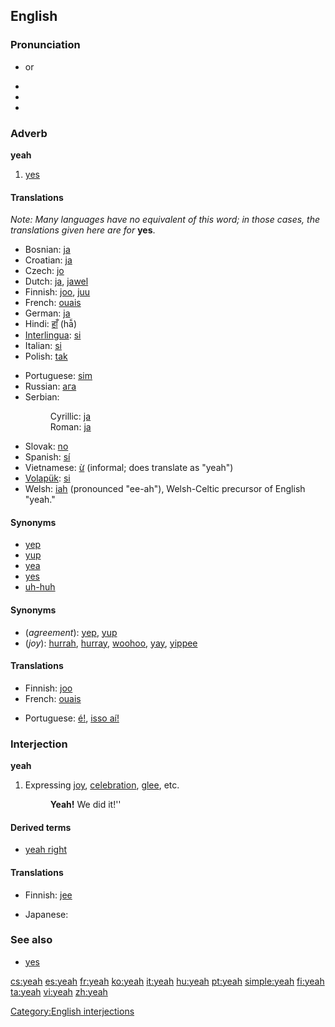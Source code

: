 {{wikipedia}}
==English==

===Pronunciation===
* {{IPA|/jɛ/}} or {{IPAchar|/jɛə/}}
* {{audio|en-us-yeah.ogg|Audio (US)}}
* {{audio|en-us-yeah-interjection.ogg|Audio (US)}}
* {{rhymes|ɛə}}

===Adverb===
'''yeah'''

# {{informal}} [[yes]]

====Translations====
''Note: Many languages have no equivalent of this word; in those cases, the translations given here are for'' '''yes'''.

{{trans-top|yes}}
* Bosnian: [[ja#Bosnian|ja]]
* Croatian: [[ja#Croatian|ja]]
* Czech: [[jo#Czech|jo]]
* Dutch: [[ja#Dutch|ja]], [[jawel]]
* Finnish: [[joo]], [[juu]]
* French: [[ouais]]
* German: [[ja]]
* Hindi: [[हाँ]] (hā̃)
* [[Interlingua]]: [[si#Interlingua|si]]
* Italian: [[si#Italian|si]]
* Polish: [[tak]]
{{trans-mid}}
* Portuguese: [[sim]]
* Russian: [[ага]]
* Serbian:
*: Cyrillic: [[ја#Serbian|ја]]
*: Roman: [[ja#Serbian|ja]]
* Slovak: [[no#Slovak|no]] <!-- Yes, this is in the right place, no means yeah or yep in Slovak -->
* Spanish: [[sí]]
* Vietnamese: [[ừ]] (informal; does translate as "yeah")
* [[Volapük]]: [[si#Volapük|si]]
* Welsh: [[iah]] (pronounced "ee-ah"), Welsh-Celtic precursor of English "yeah."
{{trans-bottom}}

====Synonyms====
* [[yep]]
* [[yup]]
* [[yea]]
* [[yes]]
* [[uh-huh]]

====Synonyms====
* (''agreement''): [[yep]], [[yup]]
* (''joy''): [[hurrah]], [[hurray]], [[woohoo]], [[yay]], [[yippee]] <!--etc-->

====Translations====
{{trans-top|expressing agreement}}
* Finnish: [[joo]]
* French: [[ouais]]
{{trans-mid}}
* Portuguese: [[é!]], [[isso aí!]]
{{trans-bottom}}

===Interjection===
'''yeah'''

# Expressing [[joy]], [[celebration]], [[glee]], etc.
#: '''Yeah!''' We did it!''

====Derived terms====
* [[yeah right]]

====Translations====
{{trans-top|expressing joy}}
* Finnish: [[jee]]
{{trans-mid}}
* Japanese: {{t|ja|やった！|sc=Jpan}}
{{trans-bottom}}

===See also===
* [[yes]]

[[Category:English interjections]]

[[cs:yeah]]
[[es:yeah]]
[[fr:yeah]]
[[ko:yeah]]
[[it:yeah]]
[[hu:yeah]]
[[pt:yeah]]
[[simple:yeah]]
[[fi:yeah]]
[[ta:yeah]]
[[vi:yeah]]
[[zh:yeah]]